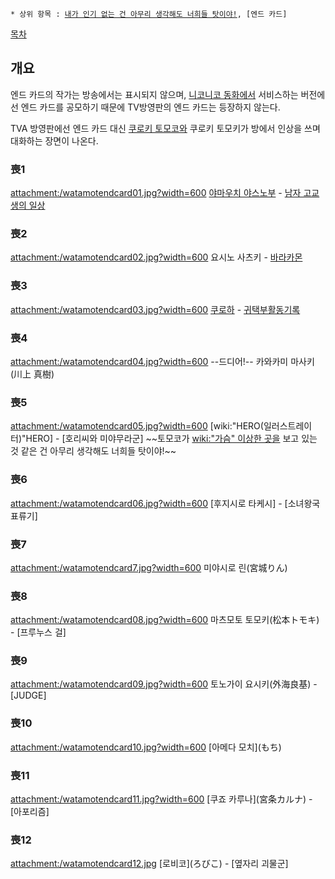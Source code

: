  * 상위 항목 : [[내가 인기 없는 건 아무리 생각해도 너희들 탓이야!]], [엔드 카드]

[[목차]]

== 개요 ==
엔드 카드의 작가는 방송에서는 표시되지 않으며, [[니코니코 동화]]에서 서비스하는 버전에선 엔드 카드를 공모하기 때문에 TV방영판의 엔드 카드는 등장하지 않는다.

TVA 방영판에선 엔드 카드 대신 [[쿠로키 토모코]]와 쿠로키 토모키가 방에서 인상을 쓰며 대화하는 장면이 나온다.

=== 喪1 ===
attachment:/watamotendcard01.jpg?width=600
[[야마우치 야스노부]] - [[남자 고교생의 일상]]

=== 喪2 ===
attachment:/watamotendcard02.jpg?width=600
요시노 사츠키 - [[바라카몬]]

=== 喪3 ===
attachment:/watamotendcard03.jpg?width=600 
[[쿠로하]] - [[귀택부활동기록]]

=== 喪4 ===
attachment:/watamotendcard04.jpg?width=600
--드디어!--
카와카미 마사키(川上 真樹)

=== 喪5 ===
attachment:/watamotendcard05.jpg?width=600
[wiki:"HERO(일러스트레이터)"HERO] - [호리씨와 미야무라군]
~~토모코가 [[wiki:"가슴" 이상한 곳]]을 보고 있는 것 같은 건 아무리 생각해도 너희들 탓이야!~~

=== 喪6 ===
attachment:/watamotendcard06.jpg?width=600
[후지시로 타케시] - [소녀왕국 표류기]

=== 喪7 ===
attachment:/watamotendcard7.jpg?width=600
미야시로 린(宮城りん)

=== 喪8 ===
attachment:/watamotendcard08.jpg?width=600
마츠모토 토모키(松本トモキ) - [프루누스 걸]

=== 喪9 ===
attachment:/watamotendcard09.jpg?width=600
토노가이 요시키(外海良基) - [JUDGE]

=== 喪10 ===
attachment:/watamotendcard10.jpg?width=600
[아메다 모치](もち) 

=== 喪11 ===
attachment:/watamotendcard11.jpg?width=600
[쿠죠 카루나](宮条カルナ) - [아포리즘]

=== 喪12 ===
attachment:/watamotendcard12.jpg
[로비코](ろびこ) - [옆자리 괴물군]
